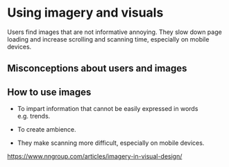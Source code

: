 # Using imagery and visuals {#sec-using-imagery-and-visuals}

::: {.callout-important .unnumbered title="Summary" appearance="simple" icon="false"}
Users find images that are not informative annoying. They slow down page loading and increase scrolling and scanning time, especially on mobile devices.
:::

## Misconceptions about users and images {#sec-misconceptions-about-users-and-images}

## How to use images {#sec-how-to-use-images}

-   To impart information that cannot be easily expressed in words e.g. trends.

-   To create ambience.

-   They make scanning more difficult, especially on mobile devices.

<https://www.nngroup.com/articles/imagery-in-visual-design/>
